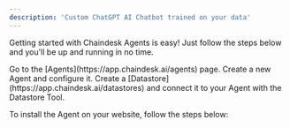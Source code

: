 ```yaml
---
description: 'Custom ChatGPT AI Chatbot trained on your data'
---
```


Getting started with Chaindesk Agents is easy!
Just follow the steps below and you'll be up and running in no time.

<Steps>
  <Step title="Create an Agent">
    Go to the [Agents](https://app.chaindesk.ai/agents) page. Create a new Agent
    and configure it.
  </Step>
  <Step title="Add Knowledge">
    Create a [Datastore](https://app.chaindesk.ai/datastores) and connect it to
    your Agent with the Datastore Tool.
  </Step>
  <Step title="Install Agent on your website">

To install the Agent on your website, follow the steps below:

<CardGroup cols={2}>
  <Card title="Bubble" href="/widgets/chatbot/bubble" />
  <Card title="Standard" href="/widgets/chatbot/standard" />
</CardGroup>

  </Step>
</Steps>

